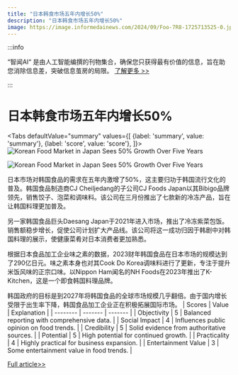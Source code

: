 ```yaml
---
title: "日本韩食市场五年内增长50%"
description: "日本韩食市场五年内增长50%"
image: https://image.informedainews.com/2024/09/Foo-7R8-1725713525-0.jpg
---
```



:::info

“智闻AI“ 是由人工智能编撰的刊物集合，确保您只获得最有价值的信息，旨在助您消除信息差，突破信息茧房的局限。  [了解更多 >>](/)

:::

# 日本韩食市场五年内增长50%


<Tabs
	defaultValue="summary"
	values={[
	{label: 'summary', value: 'summary'},
	{label: 'score', value: 'score'},
]}>
<TabItem value="summary">
<img
  src="https://image.informedainews.com/2024/09/Foo-7R8-1725713525-0.jpg"
  alt="Korean Food Market in Japan Sees 50% Growth Over Five Years"
/>

<img
  src="https://image.informedainews.com/2024/09/Foo-CYC-1725713525-1.jpg"
  alt="Korean Food Market in Japan Sees 50% Growth Over Five Years"
/>



日本市场对韩国食品的需求在五年内激增了50%，这主要归功于韩国流行文化的普及。韩国食品制造商CJ Cheiljedang的子公司CJ Foods Japan以其Bibigo品牌领先，销售饺子、泡菜和调味料。该公司在三月份推出了七款新的冷冻产品，旨在让韩国料理更加普及。

另一家韩国食品巨头Daesang Japan于2021年进入市场，推出了冷冻紫菜包饭。销售额稳步增长，促使公司计划扩大产品线。该公司将这一成功归因于韩剧中对韩国料理的展示，使健康菜肴对日本消费者更加熟悉。

根据日本食品加工企业味之素的数据，2023财年韩国食品在日本市场的规模达到了290亿日元。味之素本身也对其Cook Do Korea调味料进行了更新，专注于提升米饭风味的正宗口味。以Nippon Ham闻名的NH Foods在2023年推出了K-Kitchen，这是一个即食韩国料理品牌。

韩国政府的目标是到2027年将韩国食品的全球市场规模几乎翻倍。由于国内增长受限于出生率下降，韩国食品加工企业正在积极拓展国际市场。
</TabItem>
<TabItem value="score">
	| Scores     | Value   | Explanation |
	| -------- | ------- | ------- |
	| Objectivity  | 5    | Balanced reporting with comprehensive data.    |
	| Social Impact | 4     | Influences public opinion on food trends.    |
	| Credibility    | 5    | Solid evidence from authoritative sources.    |
	| Potential    | 5    | High potential for continued growth.    |
	| Practicality    | 4    | Highly practical for business expansion.    |
	| Entertainment Value    | 3    | Some entertainment value in food trends.    |
</TabItem>
</Tabs>

[Full article>>](https://asia.nikkei.com/Business/Food-Beverage/Japan-s-K-food-market-expands-50-in-five-years)
